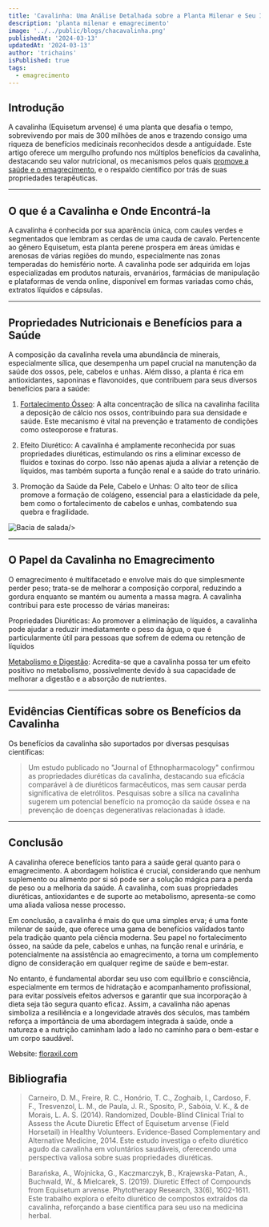 ```yaml
---
title: 'Cavalinha: Uma Análise Detalhada sobre a Planta Milenar e Seu Impacto na Saúde e no Emagrecimento'
description: 'planta milenar e emagrecimento'
image: '../../public/blogs/chacavalinha.png'
publishedAt: '2024-03-13'
updatedAt: '2024-03-13'
author: 'trichains'
isPublished: true
tags:
  - emagrecimento
---   
```


## Introdução

A cavalinha (Equisetum arvense) é uma planta que desafia o tempo, sobrevivendo por mais de 300 milhões de anos e trazendo consigo uma riqueza de benefícios medicinais reconhecidos desde a antiguidade. Este artigo oferece um mergulho profundo nos múltiplos benefícios da cavalinha, destacando seu valor nutricional, os mecanismos pelos quais [promove a saúde e o emagrecimento](https://floraxil.com), e o respaldo científico por trás de suas propriedades terapêuticas.

---

## O que é a Cavalinha e Onde Encontrá-la

 A cavalinha é conhecida por sua aparência única, com caules verdes e segmentados que lembram as cerdas de uma cauda de cavalo. Pertencente ao gênero Equisetum, esta planta perene prospera em áreas úmidas e arenosas de várias regiões do mundo, especialmente nas zonas temperadas do hemisfério norte. A cavalinha pode ser adquirida em lojas especializadas em produtos naturais, ervanários, farmácias de manipulação e plataformas de venda online, disponível em formas variadas como chás, extratos líquidos e cápsulas.

---

## Propriedades Nutricionais e Benefícios para a Saúde

 A composição da cavalinha revela uma abundância de minerais, especialmente sílica, que desempenha um papel crucial na manutenção da saúde dos ossos, pele, cabelos e unhas. Além disso, a planta é rica em antioxidantes, saponinas e flavonoides, que contribuem para seus diversos benefícios para a saúde:

 1. [Fortalecimento Ósseo](https://www.drfaustofernandes.com.br/post/a-importancia-dos-exercicios-fisicos-para-o-fortalecimento-osseo/101): A alta concentração de sílica na cavalinha facilita a deposição de cálcio nos ossos, contribuindo para sua densidade e saúde. Este mecanismo é vital na prevenção e tratamento de condições como osteoporose e fraturas.

 2. Efeito Diurético: A cavalinha é amplamente reconhecida por suas propriedades diuréticas, estimulando os rins a eliminar excesso de fluidos e toxinas do corpo. Isso não apenas ajuda a aliviar a retenção de líquidos, mas também suporta a função renal e a saúde do trato urinário. 

 3. Promoção da Saúde da Pele, Cabelo e Unhas: O alto teor de sílica promove a formação de colágeno, essencial para a elasticidade da pele, bem como o fortalecimento de cabelos e unhas, combatendo sua quebra e fragilidade.


<div style={{ display: 'flex', justifyContent: 'center' }}>
  <Image
    src="/blog/blogs/cavalinha.png"
    width={400}
    height={404}
    alt="Bacia de salada"
    
  />
</div>

---

## O Papel da Cavalinha no Emagrecimento

O emagrecimento é multifacetado e envolve mais do que simplesmente perder peso; trata-se de melhorar a composição corporal, reduzindo a gordura enquanto se mantém ou aumenta a massa magra. A cavalinha contribui para este processo de várias maneiras:

Propriedades Diuréticas: Ao promover a eliminação de líquidos, a cavalinha pode ajudar a reduzir imediatamente o peso da água, o que é particularmente útil para pessoas que sofrem de edema ou retenção de líquidos

[Metabolismo e Digestão](https://pharmasix.com.br/blog/blogs/equilibrando-o-metabolismo-a-chave-para-controlar-o-ganho-de-gordura-corporal): Acredita-se que a cavalinha possa ter um efeito positivo no metabolismo, possivelmente devido à sua capacidade de melhorar a digestão e a absorção de nutrientes.

---

## Evidências Científicas sobre os Benefícios da Cavalinha


Os benefícios da cavalinha são suportados por diversas pesquisas científicas:

> Um estudo publicado no "Journal of Ethnopharmacology" confirmou as propriedades diuréticas da cavalinha, destacando sua eficácia comparável à de diuréticos farmacêuticos, mas sem causar perda significativa de eletrólitos.
Pesquisas sobre a sílica na cavalinha sugerem um potencial benefício na promoção da saúde óssea e na prevenção de doenças degenerativas relacionadas à idade.

---

## Conclusão

A cavalinha oferece benefícios tanto para a saúde geral quanto para o emagrecimento. A abordagem holística é crucial, considerando que nenhum suplemento ou alimento por si só pode ser a solução mágica para a perda de peso ou a melhoria da saúde. A cavalinha, com suas propriedades diuréticas, antioxidantes e de suporte ao metabolismo, apresenta-se como uma aliada valiosa nesse processo.

Em conclusão, a cavalinha é mais do que uma simples erva; é uma fonte milenar de saúde, que oferece uma gama de benefícios validados tanto pela tradição quanto pela ciência moderna. Seu papel no fortalecimento ósseo, na saúde da pele, cabelos e unhas, na função renal e urinária, e potencialmente na assistência ao emagrecimento, a torna um complemento digno de consideração em qualquer regime de saúde e bem-estar.

No entanto, é fundamental abordar seu uso com equilíbrio e consciência, especialmente em termos de hidratação e acompanhamento profissional, para evitar possíveis efeitos adversos e garantir que sua incorporação à dieta seja tão segura quanto eficaz. Assim, a cavalinha não apenas simboliza a resiliência e a longevidade através dos séculos, mas também reforça a importância de uma abordagem integrada à saúde, onde a natureza e a nutrição caminham lado a lado no caminho para o bem-estar e um corpo saudável.

Website: [floraxil.com](https://floraxil.com)

## Bibliografia

> Carneiro, D. M., Freire, R. C., Honório, T. C., Zoghaib, I., Cardoso, F. F., Tresvenzol, L. M., de Paula, J. R., Sposito, P., Sabóia, V. K., & de Morais, L. A. S. (2014). Randomized, Double-Blind Clinical Trial to Assess the Acute Diuretic Effect of Equisetum arvense (Field Horsetail) in Healthy Volunteers. Evidence-Based Complementary and Alternative Medicine, 2014. Este estudo investiga o efeito diurético agudo da cavalinha em voluntários saudáveis, oferecendo uma perspectiva valiosa sobre suas propriedades diuréticas.

> Barańska, A., Wojnicka, G., Kaczmarczyk, B., Krajewska-Patan, A., Buchwald, W., & Mielcarek, S. (2019). Diuretic Effect of Compounds from Equisetum arvense. Phytotherapy Research, 33(6), 1602-1611. Este trabalho explora o efeito diurético de compostos extraídos da cavalinha, reforçando a base científica para seu uso na medicina herbal.